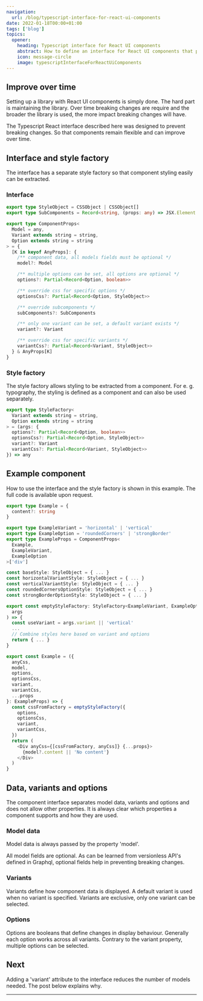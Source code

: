 ```yaml
---
navigation:
  url: /blog/typescript-interface-for-react-ui-components
date: 2022-01-18T00:00+01:00
tags: ['blog']
topics:
  opener:
    heading: Typescript interface for React UI components
    abstract: How to define an interface for React UI components that prevents breaking changes.
    icon: message-circle
    image: typescriptInterfaceForReactUiComponents
---
```


## Improve over time

Setting up a library with React UI components is simply done. The hard part is
maintaining the library. Over time breaking changes are require and the broader
the library is used, the more impact breaking changes will have.

The Typescript React interface described here was designed to prevent breaking
changes. So that components remain flexible and can improve over time.

## Interface and style factory

The interface has a separate style factory so that component styling easily can
be extracted.

### Interface

```ts
export type StyleObject = CSSObject | CSSObject[]
export type SubComponents = Record<string, (props: any) => JSX.Element | null>

export type ComponentProps<
  Model = any,
  Variant extends string = string,
  Option extends string = string
> = {
  [K in keyof AnyProps]: {
    /** component data, all models fields must be optional */
    model?: Model

    /** multiple options can be set, all options are optional */
    options?: Partial<Record<Option, boolean>>

    /** override css for specific options */
    optionsCss?: Partial<Record<Option, StyleObject>>

    /** override subcomponents */
    subComponents?: SubComponents

    /** only one variant can be set, a default variant exists */
    variant?: Variant

    /** override css for specific variants */
    variantCss?: Partial<Record<Variant, StyleObject>>
  } & AnyProps[K]
}
```

### Style factory

The style factory allows styling to be extracted from a component. For e. g.
typography, the styling is defined as a component and can also be used
separately.

```ts
export type StyleFactory<
  Variant extends string = string,
  Option extends string = string
> = (args: {
  options?: Partial<Record<Option, boolean>>
  optionsCss?: Partial<Record<Option, StyleObject>>
  variant?: Variant
  variantCss?: Partial<Record<Variant, StyleObject>>
}) => any
```

## Example component

How to use the interface and the style factory is shown in this example. The
full code is available upon request.

```ts
export type Example = {
  content?: string
}

export type ExampleVariant = 'horizontal' | 'vertical'
export type ExampleOption = 'roundedCorners' | 'strongBorder'
export type ExampleProps = ComponentProps<
  Example,
  ExampleVariant,
  ExampleOption
>['div']

const baseStyle: StyleObject = { ... }
const horizontalVariantStyle: StyleObject = { ... }
const verticalVariantStyle: StyleObject = { ... }
const roundedCornersOptionStyle: StyleObject = { ... }
const strongBorderOptionStyle: StyleObject = { ... }

export const emptyStyleFactory: StyleFactory<ExampleVariant, ExampleOption> = (
  args
) => {
  const useVariant = args.variant || 'vertical'
  ...
  // Combine styles here based on variant and options
  return { ... }
}

export const Example = ({
  anyCss,
  model,
  options,
  optionsCss,
  variant,
  variantCss,
  ...props
}: ExampleProps) => {
  const cssFromFactory = emptyStyleFactory({
    options,
    optionsCss,
    variant,
    variantCss,
  })
  return (
    <Div anyCss={[cssFromFactory, anyCss]} {...props}>
      {model?.content || 'No content'}
    </Div>
  )
}
```

## Data, variants and options

The component interface separates model data, variants and options and does not
allow other properties. It is always clear which properties a component supports
and how they are used. 

### Model data

Model data is always passed by the property 'model'.

All model fields are optional. As can be learned from versionless API's defined
in Graphql, optional fields help in preventing breaking changes.

### Variants

Variants define how component data is displayed. A default variant is used when
no variant is specified. Variants are exclusive, only one variant can be
selected.

### Options

Options are booleans that define changes in display behaviour. Generally each
option works across all variants. Contrary to the variant property, multiple
options can be selected.

## Next

Adding a 'variant' attribute to the interface reduces the number of models
needed. The post below explains why.

---

